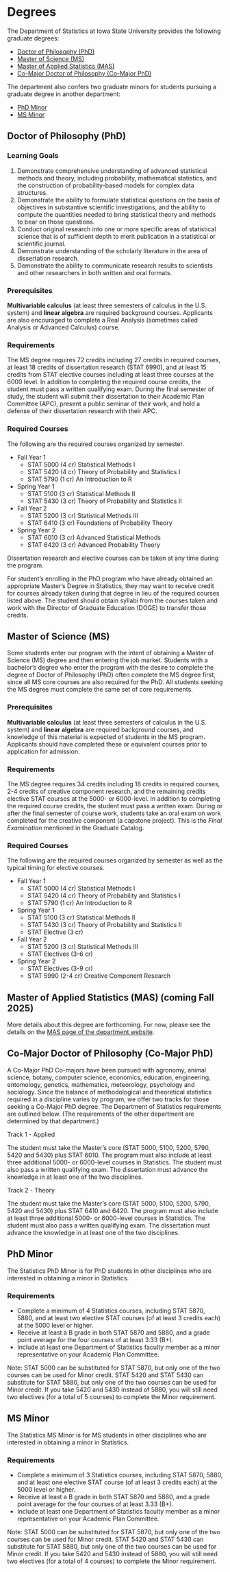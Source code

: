 # Degrees

The Department of Statistics at Iowa State University provides the following
graduate degrees:

- [Doctor of Philosophy (PhD)](#doctor-of-philosophy-phd)
- [Master of Science (MS)](#master-of-science-ms)
- [Master of Applied Statistics (MAS)](#master-of-applied-statistics-mas)
- [Co-Major Doctor of Philosophy (Co-Major PhD)](#co-major-doctor-of-philosophy-co-major-phd)

The department also confers two graduate minors for students pursuing a 
graduate degree in another department:

- [PhD Minor](#phd-minor)
- [MS Minor](#ms-minor)


## Doctor of Philosophy (PhD)

### Learning Goals

1. Demonstrate comprehensive understanding of advanced statistical methods and theory, including probability, mathematical statistics, and the construction of probability-based models for complex data structures. 
1. Demonstrate the ability to formulate statistical questions on the basis of objectives in substantive scientific investigations, and the ability to compute the quantities needed to bring statistical theory and methods to bear on those questions. 
1. Conduct original research into one or more specific areas of statistical science that is of sufficient depth to merit publication in a statistical or scientific journal. 
1. Demonstrate understanding of the scholarly literature in the area of dissertation research. 
1. Demonstrate the ability to communicate research results to scientists and other researchers in both written and oral formats. 

### Prerequisites

**Multivariable calculus** (at least three semesters of calculus in the U.S. system) 
and **linear algebra** are required background courses. 
Applicants are also encouraged to complete a Real Analysis 
(sometimes called Analysis or Advanced Calculus) course.

### Requirements

The MS degree requires 72 credits including 27 credits in required courses,
at least 18 credits of dissertation research (STAT 6990), 
and at least 15 credits from STAT elective courses including at least three
courses at the 6000 level.
In addition to completing the required course credits, 
the student must pass a written qualifying exam. 
During the final semester of study, 
the student will submit their dissertation to their Academic Plan Committee (APC),
present a public seminar of their work, 
and hold a defense of their dissertation research with their APC.

### Required Courses

The following are the required courses organized by semester.

- Fall Year 1
    - STAT 5000 (4 cr) Statistical Methods I 
    - STAT 5420 (4 cr) Theory of Probability and Statistics I 
    - STAT 5790 (1 cr) An Introduction to R 
- Spring Year 1
    - STAT 5100 (3 cr) Statistical Methods II 
    - STAT 5430 (3 cr) Theory of Probability and Statistics II
- Fall Year 2
    - STAT 5200 (3 cr) Statistical Methods III 
    - STAT 6410 (3 cr) Foundations of Probability Theory
- Spring Year 2
    - STAT 6010 (3 cr) Advanced Statistical Methods
    - STAT 6420 (3 cr) Advanced Probability Theory
    
Dissertation research and elective courses can be taken at any time during
the program.

For student's enrolling in the PhD program who have already obtained an
appropriate Master's Degree in Statistics, 
they may want to receive credit for courses already taken during that degree
in lieu of the required courses listed above. 
The student should obtain syllabi from the courses taken and work with the
Director of Graduate Education (DOGE) to transfer those credits.
 

## Master of Science (MS)

Some students enter our program with the intent of obtaining a Master of Science (MS) degree and then entering the job market. 
Students with a bachelor’s degree who enter the program with the desire to complete the degree of Doctor of Philosophy (PhD) often complete the MS degree first, 
since all MS core courses are also required for the PhD. 
All students seeking the MS degree must complete the same set of core requirements. 

### Prerequisites

**Multivariable calculus** (at least three semesters of calculus in the U.S. system) 
and **linear algebra** are required background courses, 
and knowledge of this material is expected of students in the MS program. 
Applicants should have completed these or equivalent courses prior to application for admission. 

### Requirements

The MS degree requires 34 credits including 18 credits in required courses,
2-4 credits of creative component research, and the remaining credits 
elective STAT courses at the 5000- or 6000-level.
In addition to completing the required course credits, 
the student must pass a written exam. 
During or after the final semester of course work, 
students take an oral exam on work completed for the creative component (a capstone project). This is the *Final Examination* mentioned in the Graduate Catalog. 

### Required Courses

The following are the required courses organized by semester as well as the
typical timing for elective courses.

- Fall Year 1
    - STAT 5000 (4 cr) Statistical Methods I 
    - STAT 5420 (4 cr) Theory of Probability and Statistics I 
    - STAT 5790 (1 cr) An Introduction to R 
- Spring Year 1
    - STAT 5100 (3 cr) Statistical Methods II 
    - STAT 5430 (3 cr) Theory of Probability and Statistics II 
    - STAT Elective (3 cr) 
- Fall Year 2
    - STAT 5200 (3 cr) Statistical Methods III 
    - STAT Electives (3-6 cr) 
- Spring Year 2
    - STAT Electives (3-9 cr) 
    - STAT 5990 (2-4 cr) Creative Component Research
 

## Master of Applied Statistics (MAS) (coming Fall 2025)

More details about this degree are forthcoming. 
For now, please see the details on the 
[MAS page of the department website](https://www.stat.iastate.edu/master-applied-statistics-mas).

## Co-Major Doctor of Philosophy (Co-Major PhD)

A Co-Major PhD 
Co-majors have been pursued with agronomy, animal science, botany, computer science, economics, education, engineering, entomology, genetics, mathematics, meteorology, psychology and sociology. Since the balance of methodological and theoretical statistics required in a discipline varies by program, we offer two tracks for those seeking a Co-Major PhD degree. The Department of Statistics requirements are outlined below. (The requirements of the other department are determined by that department.) 

Track 1 - Applied 

The student must take the Master’s core (STAT 5000, 5100, 5200, 5790, 5420 and 5430) plus STAT 6010.  The program must also include at least three additional 5000- or 6000-level courses in Statistics. The student must also pass a written qualifying exam.
The dissertation must advance the knowledge in at least one of the two disciplines. 

Track 2 - Theory 

The student must take the Master’s core (STAT 5000, 5100, 5200, 5790, 5420 and 5430) plus STAT 6410 and 6420. The program must also include at least three additional 5000- or 6000-level courses in Statistics. The student must also pass a written qualifying exam.
The dissertation must advance the knowledge in at least one of the two disciplines. 

## PhD Minor

The Statistics PhD Minor is for PhD students in other disciplines who are 
interested in obtaining a minor in Statistics. 

### Requirements 

- Complete a minimum of 4 Statistics courses, including STAT 5870, 5880, and at least two elective STAT courses (of at least 3 credits each) at the 5000 level or higher. 
- Receive at least a B grade in both STAT 5870 and 5880, and a grade point average for the four courses of at least 3.33 (B+). 
- Include at least one Department of Statistics faculty member as a minor representative on your Academic Plan Committee.

Note: 
STAT 5000 can be substituted for STAT 5870, 
but only one of the two courses can be used for Minor credit. 
STAT 5420 and STAT 5430 can substitute for STAT 5880,
but only one of the two courses can be used for Minor credit.
If you take 5420 and 5430 instead of 5880, 
you will still need two electives (for a total of 5 courses) to complete the Minor requirement.  


## MS Minor

The Statistics MS Minor is for MS students in other disciplines who are 
interested in obtaining a minor in Statistics. 

### Requirements 

- Complete a minimum of 3 Statistics courses, including STAT 5870, 5880, and at least one elective STAT course (of at least 3 credits each) at the 5000 level or higher. 
- Receive at least a B grade in both STAT 5870 and 5880, and a grade point average for the four courses of at least 3.33 (B+). 
- Include at least one Department of Statistics faculty member as a minor representative on your Academic Plan Committee.

Note: 
STAT 5000 can be substituted for STAT 5870, 
but only one of the two courses can be used for Minor credit. 
STAT 5420 and STAT 5430 can substitute for STAT 5880,
but only one of the two courses can be used for Minor credit.
If you take 5420 and 5430 instead of 5880, 
you will still need two electives (for a total of 4 courses) to complete the Minor requirement.  


